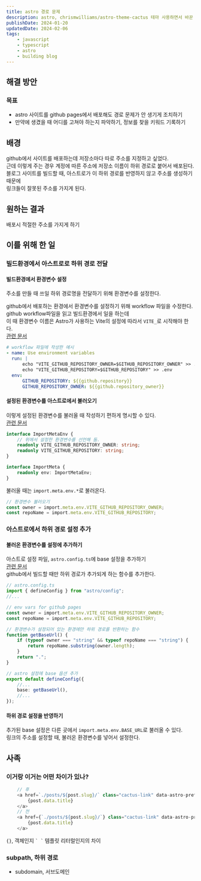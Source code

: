 ```yaml
---
title: astro 경로 문제
description: astro, chrismwilliams/astro-theme-cactus 테마 사용하면서 바꾼 점들을 기록하기
publishDate: 2024-01-20
updatedDate: 2024-02-06
tags:
    - javascript
    - typescript
    - astro
    - building blog
---
```


## 해결 방안

### 목표

-   astro 사이트를 github pages에서 배포해도 경로 문제가 안 생기게 조치하기
-   만약에 생겼을 때 어디를 고쳐야 하는지 파악하기, 정보를 찾을 키워드 기록하기

## 배경

github에서 사이트를 배포하는데 저장소마다 따로 주소를 지정하고 싶었다.  
근데 이렇게 주는 경우 계정에 따른 주소에 저장소 이름이 하위 경로로 붙어서 배포된다.  
블로그 사이트를 빌드할 때, 아스트로가 이 하위 경로를 반영하지 않고 주소를 생성하기 때문에  
링크들이 잘못된 주소를 가지게 된다.

## 원하는 결과

배포시 적절한 주소를 가지게 하기

## 이를 위해 한 일

### 빌드환경에서 아스트로로 하위 경로 전달

#### 빌드환경에서 환경변수 설정

주소를 만들 때 쓰일 하위 경로명을 전달하기 위해 환경변수를 설정한다.

github에서 배포하는 환경에서 환경변수를 설정하기 위해 workflow 파일을 수정한다.  
github workflow파일을 읽고 빌드환경에서 일을 하는데  
이 때 환경변수 이름은 Astro가 사용하는 Vite의 설정에 따라서 `VITE_`로 시작해야 한다.  
[관련 문서](https://docs.astro.build/en/guides/environment-variables/#default-environment-variables)

```yaml
# workflow 파일에 작성한 예시
- name: Use environment variables
  run: |
      echo "VITE_GITHUB_REPOSITORY_OWNER=$GITHUB_REPOSITORY_OWNER" >> .env
      echo "VITE_GITHUB_REPOSITORY=$GITHUB_REPOSITORY" >> .env
  env:
      GITHUB_REPOSITORY: ${{github.repository}}
      GITHUB_REPOSITORY_OWNER: ${{github.repository_owner}}
```

#### 설정된 환경변수를 아스트로에서 불러오기

이렇게 설정된 환경변수를 불러올 때 작성하기 편하게 명시할 수 있다.  
[관련 문서](https://docs.astro.build/en/guides/environment-variables/#intellisense-for-typescript)

```typescript "src/env.d.ts"
interface ImportMetaEnv {
    // 위에서 설정한 환경변수를 선언해 둠.
    readonly VITE_GITHUB_REPOSITORY_OWNER: string;
    readonly VITE_GITHUB_REPOSITORY: string;
}

interface ImportMeta {
    readonly env: ImportMetaEnv;
}
```

불러올 때는 `import.meta.env.*`로 불러온다.

```typescript
// 환경변수 불러오기
const owner = import.meta.env.VITE_GITHUB_REPOSITORY_OWNER;
const repoName = import.meta.env.VITE_GITHUB_REPOSITORY;
```

### 아스트로에서 하위 경로 설정 추가

#### 불러온 환경변수를 설정에 추가하기

아스트로 설정 파일, `astro.config.ts`에 base 설정을 추가하기  
[관련 문서](https://docs.astro.build/ko/reference/configuration-reference/#base)  
github에서 빌드할 때만 하위 경로가 추가되게 하는 함수를 추가한다.

```typescript
// astro.config.ts
import { defineConfig } from "astro/config";
//...

// env vars for github pages
const owner = import.meta.env.VITE_GITHUB_REPOSITORY_OWNER;
const repoName = import.meta.env.VITE_GITHUB_REPOSITORY;

// 환경변수가 설정되어 있는 환경에만 하위 경로를 반환하는 함수
function getBaseUrl() {
    if (typeof owner === "string" && typeof repoName === "string") {
        return repoName.substring(owner.length);
    }
    return ".";
}

// astro 설정에 base 옵션 추가
export default defineConfig({
    //...
    base: getBaseUrl(),
    //...
});
```

#### 하위 경로 설정을 반영하기

추가된 base 설정은 다른 곳에서 `import.meta.env.BASE_URL`로 불러올 수 있다.  
링크의 주소를 설정할 때, 불러온 환경변수를 넣어서 설정한다.

## 사족

### 이거랑 이거는 어떤 차이가 있나?

```javascript
	// 후
    <a href=`./posts/${post.slug}/` class="cactus-link" data-astro-prefetch>
		{post.data.title}
	</a>
    // 전
    <a href={`./posts/${post.slug}/`} class="cactus-link" data-astro-prefetch>
		{post.data.title}
	</a>
```

`{}`, 객체인지 `` ` ` `` 템플릿 리터럴인지의 차이

### subpath, 하위 경로

-   subdomain, 서브도메인
